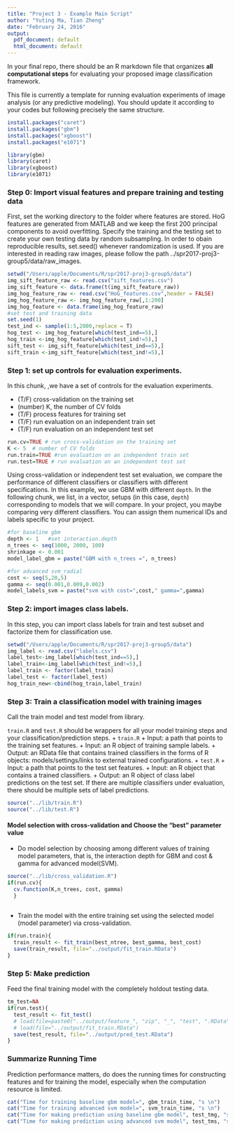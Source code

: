 ```yaml
---
title: "Project 3 - Example Main Script"
author: "Yuting Ma, Tian Zheng"
date: "February 24, 2016"
output:
  pdf_document: default
  html_document: default
---
```

In your final repo, there should be an R markdown file that organizes **all computational steps** for evaluating your proposed image classification framework. 

This file is currently a template for running evaluation experiments of image analysis (or any predictive modeling). You should update it according to your codes but following precisely the same structure. 

```r

install.packages("caret")
install.packages("gbm")
install.packages("xgboost")
install.packages("e1071")

library(gbm)
library(caret)
library(xgboost)
library(e1071)

```

### Step 0: Import visual features and prepare training and testing data

First, set the working directory to the folder where features are stored. HoG features are generated from MATLAB and we keep the first 200 principal components to avoid overfitting. Specify the training and the testing set to create your own testing data by random subsampling. In order to obain reproducible results, set.seed() whenever randomization is used. If you are interested in reading raw images, please follow the path ../spr2017-proj3-group5/data/raw_images.

```r
setwd("/Users/apple/Documents/R/spr2017-proj3-group5/data") 
img_sift_feature_raw <- read.csv("sift_features.csv")
img_sift_feature <- data.frame(t(img_sift_feature_raw))
img_hog_feature_raw <- read.csv("HoG_features.csv",header = FALSE)
img_hog_feature_raw <- img_hog_feature_raw[,1:200]
img_hog_feature <- data.frame(img_hog_feature_raw)
#set test and training data
set.seed(1)
test_ind <- sample(1:5,2000,replace = T)
hog_test <- img_hog_feature[which(test_ind==5),]
hog_train <-img_hog_feature[which(test_ind!=5),]
sift_test <- img_sift_feature[which(test_ind==5),]
sift_train <-img_sift_feature[which(test_ind!=5),]


```


### Step 1: set up controls for evaluation experiments.

In this chunk, ,we have a set of controls for the evaluation experiments. 

+ (T/F) cross-validation on the training set
+ (number) K, the number of CV folds
+ (T/F) process features for training set
+ (T/F) run evaluation on an independent train set
+ (T/F) run evaluation on an independent test set

```r
run.cv=TRUE # run cross-validation on the training set
K <- 5  # number of CV folds
run.train=TRUE #run evaluation on an independent train set
run.test=TRUE # run evaluation on an independent test set
```

Using cross-validation or independent test set evaluation, we compare the performance of different classifiers or classifiers with different specifications. In this example, we use GBM with different `depth`. In the following chunk, we list, in a vector, setups (in this case, `depth`) corresponding to models that we will compare. In your project, you maybe comparing very different classifiers. You can assign them numerical IDs and labels specific to your project. 

```r
#for baseline gbm
depth <- 1   #set interaction.depth
n_trees <- seq(1000, 2000, 100)
shrinkage <- 0.001
model_label_gbm = paste("GBM with n_trees =", n_trees)

#for advanced svm_radial
cost <- seq(5,20,5)
gamma <- seq(0.001,0.009,0.002)
model_labels_svm = paste("svm with cost=",cost," gamma=",gamma)
```

### Step 2: import images class labels.

In this step, you can import class labels for train and test subset and factorize them for classification use.

```r
setwd("/Users/apple/Documents/R/spr2017-proj3-group5/data") 
img_label <- read.csv("labels.csv")
label_test<-img_label[which(test_ind==5),]
label_train<-img_label[which(test_ind!=5),]
label_train <- factor(label_train)
label_test <- factor(label_test)
hog_train_new<-cbind(hog_train,label_train)
```



### Step 3: Train a classification model with training images
Call the train model and test model from library. 

`train.R` and `test.R` should be wrappers for all your model training steps and your classification/prediction steps. 
+ `train.R`
  + Input: a path that points to the training set features.
  + Input: an R object of training sample labels.
  + Output: an RData file that contains trained classifiers in the forms of R objects: models/settings/links to external trained configurations.
+ `test.R`
  + Input: a path that points to the test set features.
  + Input: an R object that contains a trained classifiers.
  + Output: an R object of class label predictions on the test set. If there are multiple classifiers under evaluation, there should be multiple sets of label predictions. 
```r
source("../lib/train.R")
source("../lib/test.R")
```

#### Model selection with cross-validation and Choose the "best" parameter value
* Do model selection by choosing among different values of training model parameters, that is, the interaction depth for GBM and cost & gamma for advanced model(SVM). 
```r
source("../lib/cross_validation.R")
if(run.cv){
  cv.function(K,n_trees, cost, gamma)
  }
  
```

* Train the model with the entire training set using the selected model (model parameter) via cross-validation.
```r
if(run.train){
  train_result <- fit_train(best_ntree, best_gamma, best_cost)
  save(train_result, file="../output/fit_train.RData")
}
```

### Step 5: Make prediction 
Feed the final training model with the completely holdout testing data. 
```r

tm_test=NA
if(run.test){
  test_result <- fit_test()
  # load(file=paste0("../output/feature_", "zip", "_", "test", ".RData"))
  # load(file="../output/fit_train.RData")
  save(test_result, file="../output/pred_test.RData")
}
```

### Summarize Running Time
Prediction performance matters, do does the running times for constructing features and for training the model, especially when the computation resource is limited. 
```r

cat("Time for training baseline gbm model=", gbm_train_time, "s \n")
cat("Time for training advanced svm model=", svm_train_time, "s \n")
cat("Time for making prediction using baseline gbm model", test_tmg, "s \n")
cat("Time for making prediction using advanced svm model", test_tms, "s \n")
```
